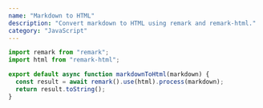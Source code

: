 ```yaml
---
name: "Markdown to HTML"
description: "Convert markdown to HTML using remark and remark-html."
category: "JavaScript"
---
```


```js
import remark from "remark";
import html from "remark-html";

export default async function markdownToHtml(markdown) {
  const result = await remark().use(html).process(markdown);
  return result.toString();
}
```
